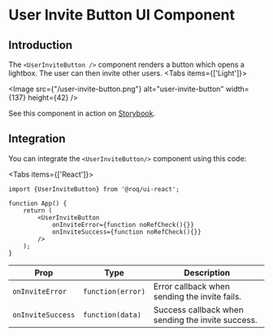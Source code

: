 
# User Invite Button UI Component 

## Introduction

The `<UserInviteButton />` component renders a button which opens a lightbox. The user can then invite other users.
<Tabs items={['Light']}><Tab>

<Image src={"/user-invite-button.png"} alt="user-invite-button" width={137} height={42} />

</Tab></Tabs>


See this component in action on
[Storybook](https://ui.roq.tech/?path=/docs/authentication-user-invites--default).

## Integration

<DoBasicSetup />

You can integrate the `<UserInviteButton/>` component using this code:

<Tabs items={['React']}><Tab>
    
```tsx
import {UserInviteButton} from '@roq/ui-react';

function App() {
    return (
        <UserInviteButton
            onInviteError={function noRefCheck(){}}
            onInviteSuccess={function noRefCheck(){}}
        />
    );
}
```

| Prop                        | Type              | Description                                            |
|-----------------------------|-------------------|--------------------------------------------------------|
| `onInviteError`             | `function(error)` | Error callback when sending the invite fails.          |
| `onInviteSuccess`           | `function(data)`  | Success callback when sending the invite success.      |

</Tab></Tabs>